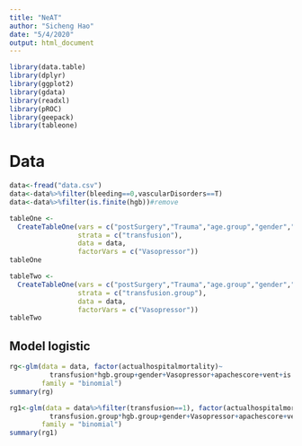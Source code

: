 ```yaml
---
title: "NeAT"
author: "Sicheng Hao"
date: "5/4/2020"
output: html_document
---
```


```r
library(data.table)
library(dplyr)
library(ggplot2)
library(gdata)
library(readxl)
library(pROC)
library(geepack)
library(tableone)
```

# Data

```r
data<-fread("data.csv")
data<-data%>%filter(bleeding==0,vascularDisorders==T)
data<-data%>%filter(is.finite(hgb))#remove
```

```r
tableOne <-
  CreateTableOne(vars = c("postSurgery","Trauma","age.group","gender","apachescore","hgb","hgb.group","gcs","verbal","motor"                    ,"eyes","Vasopressor","is.aki","is.mi","actualventdays","vent","actualhospitalmortality","actualhospitallos","actualicumortality","actualiculos"), 
                 strata = c("transfusion"), 
                 data = data, 
                 factorVars = c("Vasopressor"))
tableOne
```


```r
tableTwo <-
  CreateTableOne(vars = c("postSurgery","Trauma","age.group","gender","apachescore","hgb","hgb.group","gcs","verbal","motor"                    ,"eyes","Vasopressor","is.aki","is.mi","actualventdays","vent","actualhospitalmortality","actualhospitallos","actualicumortality","actualiculos"), 
                 strata = c("transfusion.group"), 
                 data = data, 
                 factorVars = c("Vasopressor"))
tableTwo
```



## Model logistic
```r
rg<-glm(data = data, factor(actualhospitalmortality)~
          transfusion*hgb.group+gender+Vasopressor+apachescore+vent+is.aki+is.mi+gcs+gender+age,
        family = "binomial")
summary(rg)

```


```r
rg1<-glm(data = data%>%filter(transfusion==1), factor(actualhospitalmortality)~
          transfusion.group*hgb.group+gender+Vasopressor+apachescore+vent+is.aki+is.mi+gcs+gender+age,
        family = "binomial")
summary(rg1)

```


<!-- ## Model MSM -->
<!-- ```{r} -->

<!-- fit<-glm(data = data, transfusion~hgb.group+gender+Vasopressor+apachescore+vent+is.aki+is.mi+gcs+gender+age,family = "binomial") -->
<!-- summary(fit) -->

<!-- pd <- predict(fit, type = "response") -->
<!-- numer.fit <- glm(transfusion ~ 1, family = binomial(), data = data) -->
<!-- summary(numer.fit) -->

<!-- pn<- predict(numer.fit, type = "response") -->
<!-- data$stable.weights <- -->
<!--   ifelse(data$transfusion == 0, ((1 - pn) / (1 - pd)), -->
<!--          (pn / pd)) -->

<!-- #Model  -->
<!-- msm.w <- geeglm( -->
<!--   factor(actualhospitalmortality) ~ transfusion*hgb.group, -->
<!--   data = data, -->
<!--   weights = stable.weights, -->
<!--   id = rownames(data), -->
<!--   corstr = "independence" -->
<!-- ) -->

<!-- beta <- coef(msm.w) -->
<!-- SE <- coef(summary(msm.w))[, 2] -->
<!-- lcl <- beta - qnorm(0.975) * SE -->
<!-- ucl <- beta + qnorm(0.975) * SE -->
<!-- cbind(beta, lcl, ucl)#Not significant -->

<!-- ``` -->